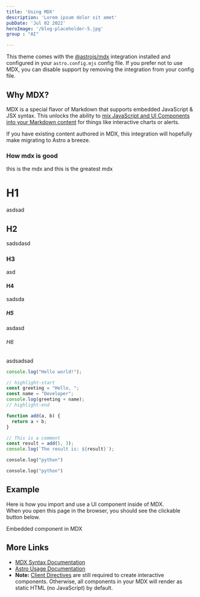 ```yaml
---
title: 'Using MDX'
description: 'Lorem ipsum dolor sit amet'
pubDate: 'Jul 02 2022'
heroImage: '/blog-placeholder-5.jpg'
group : "AI"

---
```



This theme comes with the [@astrojs/mdx](https://docs.astro.build/en/guides/integrations-guide/mdx/) integration installed and configured in your `astro.config.mjs` config file. If you prefer not to use MDX, you can disable support by removing the integration from your config file.
	
## Why MDX?

MDX is a special flavor of Markdown that supports embedded JavaScript & JSX syntax. This unlocks the ability to [mix JavaScript and UI Components into your Markdown content](https://docs.astro.build/en/guides/markdown-content/#mdx-features) for things like interactive charts or alerts.

If you have existing content authored in MDX, this integration will hopefully make migrating to Astro a breeze.


### How mdx is good

this is the mdx and this is the greatest mdx


# H1

asdsad

## H2

sadsdasd

### H3

asd

#### H4

sadsda

##### H5

asdasd


###### H6

asdsadsad

<Placeholder>

```js showLineNumbers {1-3} /name/ caption="some js code" title="title.JS"
console.log("Hello world!");

// highlight-start
const greeting = "Hello, ";
const name = "Developer";
console.log(greeting + name);
// highlight-end

function add(a, b) {
  return a + b;
}

// This is a comment
const result = add(5, 3);
console.log(`The result is: ${result}`);
```

```python title="bar.py"
console.log("python")
```

```python title="bar2.py"
console.log("python")
```
</Placeholder>

## Example

Here is how you import and use a UI component inside of MDX.  
When you open this page in the browser, you should see the clickable button below.


<HeaderLink href="#" onclick="alert('clicked!')">
	Embedded component in MDX
</HeaderLink>

## More Links

- [MDX Syntax Documentation](https://mdxjs.com/docs/what-is-mdx)
- [Astro Usage Documentation](https://docs.astro.build/en/guides/markdown-content/#markdown-and-mdx-pages)
- **Note:** [Client Directives](https://docs.astro.build/en/reference/directives-reference/#client-directives) are still required to create interactive components. Otherwise, all components in your MDX will render as static HTML (no JavaScript) by default.
